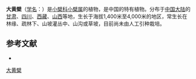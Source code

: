 {{Speciesbox
| name = 大黄檗
| status = 
| status_system = 
| image =
| genus = Berberis
| species = francisci-ferdinandi
| authority = Schneid.
}}

'''大黄檗'''（[[学名|学名]]：{{lang|la|''Berberis francisci-ferdinandi''}}）是[[小檗科|小檗科]][[小檗属|小檗属]]的植物，是中国的特有植物。分布于[[中国大陆|中国大陆]]的[[甘肃|甘肃]]、[[四川|四川]]、[[西藏|西藏]]、[[山西|山西]]等地，生长于海拔1,400米至4,000米的地区，常生长在林缘、疏林下、山坡灌丛中、山沟或草坡，目前尚未由人工引种栽培。

== 参考文献 ==
<div class="references-small">
* {{cite web| url =http://www.bioinfo.cn/db05/KmzwSpecies.php?action=view&id=2137| title =大黄檗| work =《中国高等植物数据库全库》| publisher =中国科学院微生物研究所| author =昆明植物研究所| accessdate =2009-02-23| deadurl =yes| archiveurl =https://web.archive.org/web/20160305024521/http://www.bioinfo.cn/db05/KmzwSpecies.php?action=view&id=2137| archivedate =2016-03-05}}
</div>
{{Taxonbar|from=Q1445778}}

[[Category:小檗属|大黄檗]]


{{植物小作品}}